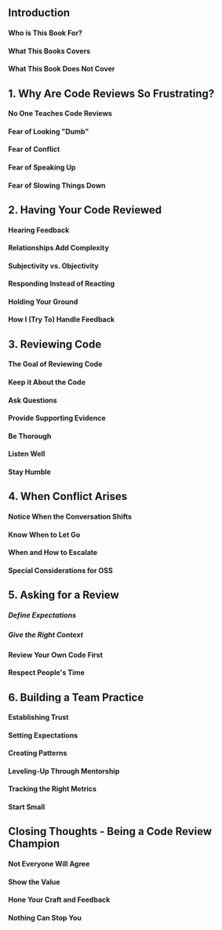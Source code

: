 <div class="leftie">

## Introduction

#### Who is This Book For?

#### What This Books Covers

#### What This Book Does Not Cover

## 1. Why Are Code Reviews So Frustrating?

#### No One Teaches Code Reviews

#### Fear of Looking "Dumb"

#### Fear of Conflict

#### Fear of Speaking Up

#### Fear of Slowing Things Down

## 2. Having Your Code Reviewed

#### Hearing Feedback

#### Relationships Add Complexity

#### Subjectivity vs. Objectivity

#### Responding Instead of Reacting

#### Holding Your Ground

#### How I (Try To) Handle Feedback

## 3. Reviewing Code

#### The Goal of Reviewing Code

#### Keep it About the Code

#### Ask Questions

#### Provide Supporting Evidence

#### Be Thorough

#### Listen Well

#### Stay Humble

</div>

<div class="rightie">

## 4. When Conflict Arises

#### Notice When the Conversation Shifts

#### Know When to Let Go

#### When and How to Escalate

#### Special Considerations for OSS

## 5. Asking for a Review

##### Define Expectations

##### Give the Right Context

#### Review Your Own Code First

#### Respect People's Time

## 6. Building a Team Practice

#### Establishing Trust

#### Setting Expectations

#### Creating Patterns

#### Leveling-Up Through Mentorship

#### Tracking the Right Metrics

#### Start Small

## Closing Thoughts - Being a Code Review Champion

#### Not Everyone Will Agree

#### Show the Value

#### Hone Your Craft and Feedback

#### Nothing Can Stop You

</div>